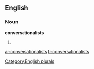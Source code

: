 
==English==

===Noun===
'''conversationalists'''

# {{plural of|[[conversationalist]]}}

[[Category:English plurals]]

[[ar:conversationalists]]
[[fr:conversationalists]]